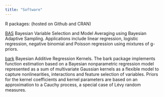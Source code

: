 ```yaml
---
title: "Software"
---
```


R packages: (hosted on Github and CRAN)

[BAS](https://merliseclyde.github.io/BAS) Bayesian Variable Selection and Model Averaging using Bayesian Adaptive Sampling.  Applications include linear regression, logistic regression, negative binomial and Poisson regression using mixtures of g-priors.

[bark](https://merliseclyde.github.io/bark) Bayesian Additive Regression Kernels. The bark package implements function estimation based on a Bayesian nonparametric regression model represented as a sum of multivariate Gaussian kernels as a flexible model to capture nonlinearities, interactions and feature selection of variables. Priors for the kernel coefficients and kernel parameters are based on an approximation to a Cauchy process, a special case of Lévy random measures.
